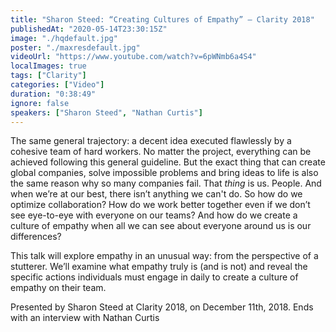 ```yaml
---
title: "Sharon Steed: “Creating Cultures of Empathy” — Clarity 2018"
publishedAt: "2020-05-14T23:30:15Z"
image: "./hqdefault.jpg"
poster: "./maxresdefault.jpg"
videoUrl: "https://www.youtube.com/watch?v=6pWNmb6a4S4"
localImages: true
tags: ["Clarity"]
categories: ["Video"]
duration: "0:38:49"
ignore: false
speakers: ["Sharon Steed", "Nathan Curtis"]
---
```


The same general trajectory: a decent idea executed flawlessly by a cohesive team of hard workers. No matter the project, everything can be achieved following this general guideline. But the exact thing that can create global companies, solve impossible problems and bring ideas to life is also the same reason why so many companies fail. That _thing_ is us. People. And when we’re at our best, there isn’t anything we can't do. So how do we optimize collaboration? How do we work better together even if we don’t see eye-to-eye with everyone on our teams? And how do we create a culture of empathy when all we can see about everyone around us is our differences?

This talk will explore empathy in an unusual way: from the perspective of a stutterer. We’ll examine what empathy truly is (and is not) and reveal the specific actions individuals must engage in daily to create a culture of empathy on their team.

Presented by Sharon Steed at Clarity 2018, on December 11th, 2018. Ends with an interview with Nathan Curtis
